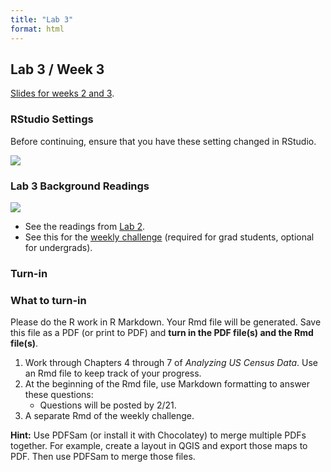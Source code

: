 ```yaml
---
title: "Lab 3"
format: html
---
```


## Lab 3 / Week 3

[Slides for weeks 2 and 3](/labs/lab2/week2.html).

### RStudio Settings

Before continuing, ensure that you have these setting changed in RStudio.

![](/material/rstudiosettings.png){fig-align="center"}

### Lab 3 Background Readings

![](/material/state_graphic.png)

-   See the readings from [Lab 2](/labs/lab2).
-   See this for the [weekly challenge](https://erdavis.com/2022/02/09/how-i-made-the-viral-map/) (required for grad students, optional for undergrads).

### Turn-in

::: {.alert .alert-info}
### What to turn-in

Please do the R work in R Markdown. Your Rmd file will be generated. Save this file as a PDF (or print to PDF) and **turn in the PDF file(s) and the Rmd file(s)**.

1.  Work through Chapters 4 through 7 of *Analyzing US Census Data*. Use an Rmd file to keep track of your progress.
2.  At the beginning of the Rmd file, use Markdown formatting to answer these questions:
    -   Questions will be posted by 2/21.
3.  A separate Rmd of the weekly challenge.

**Hint:** Use PDFSam (or install it with Chocolatey) to merge multiple PDFs together. For example, create a layout in QGIS and export those maps to PDF. Then use PDFSam to merge those files.
:::
